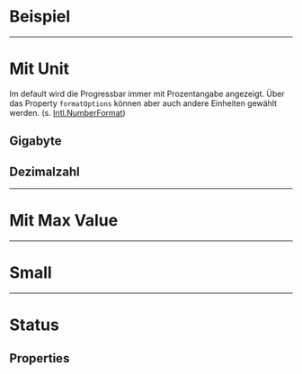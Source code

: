 # Beispiel

<LiveCodeEditor />

---

# Mit Unit

Im default wird die Progressbar immer mit Prozentangabe angezeigt. Über das Property `formatOptions` können aber auch andere Einheiten gewählt werden.
(s. [Intl.NumberFormat](https://developer.mozilla.org/en-US/docs/Web/JavaScript/Reference/Global_Objects/Intl/NumberFormat))

## Gigabyte
<LiveCodeEditor example="unit" editorCollapsed />

## Dezimalzahl
<LiveCodeEditor example="decimal" editorCollapsed />

---

# Mit Max Value

<LiveCodeEditor example="maxValue" editorCollapsed />

---

# Small

<LiveCodeEditor example="small" editorCollapsed />

---

# Status

<LiveCodeEditor example="status" editorCollapsed />

## Properties

<PropertiesTables />
